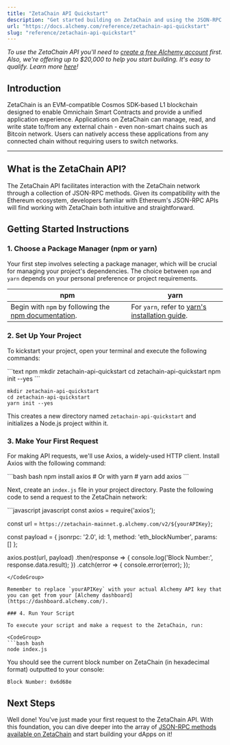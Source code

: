 ```yaml
---
title: "ZetaChain API Quickstart"
description: "Get started building on ZetaChain and using the JSON-RPC API"
url: "https://docs.alchemy.com/reference/zetachain-api-quickstart"
slug: "reference/zetachain-api-quickstart"
---
```


*To use the ZetaChain API you'll need to [create a free Alchemy account](https://dashboard.alchemy.com/signup/?a=summer) first. Also, we're offering up to $20,000 to help you start building. It's easy to qualify. Learn more [here](https://www.alchemy.com/summer-of-chains-build-and-save)!*

## Introduction

ZetaChain is an EVM-compatible Cosmos SDK-based L1 blockchain designed to enable Omnichain Smart Contracts and provide a unified application experience. Applications on ZetaChain can manage, read, and write state to/from any external chain - even non-smart chains such as Bitcoin network. Users can natively access these applications from any connected chain without requiring users to switch networks.

***

## What is the ZetaChain API?

The ZetaChain API facilitates interaction with the ZetaChain network through a collection of JSON-RPC methods. Given its compatibility with the Ethereum ecosystem, developers familiar with Ethereum's JSON-RPC APIs will find working with ZetaChain both intuitive and straightforward.

## Getting Started Instructions

### 1. Choose a Package Manager (npm or yarn)

Your first step involves selecting a package manager, which will be crucial for managing your project's dependencies. The choice between `npm` and `yarn` depends on your personal preference or project requirements.

| npm                                                                                                                       | yarn                                                                                                |
| ------------------------------------------------------------------------------------------------------------------------- | --------------------------------------------------------------------------------------------------- |
| Begin with `npm` by following the [npm documentation](https://docs.npmjs.com/downloading-and-installing-node-js-and-npm). | For `yarn`, refer to [yarn's installation guide](https://classic.yarnpkg.com/lang/en/docs/install). |

### 2. Set Up Your Project

To kickstart your project, open your terminal and execute the following commands:

<CodeGroup>
  ```text npm
  mkdir zetachain-api-quickstart
  cd zetachain-api-quickstart
  npm init --yes
  ```

  ```text yarn
  mkdir zetachain-api-quickstart
  cd zetachain-api-quickstart
  yarn init --yes
  ```
</CodeGroup>

This creates a new directory named `zetachain-api-quickstart` and initializes a Node.js project within it.

### 3. Make Your First Request

For making API requests, we'll use Axios, a widely-used HTTP client. Install Axios with the following command:

<CodeGroup>
  ```bash bash
  npm install axios
  # Or with yarn
  # yarn add axios
  ```
</CodeGroup>

Next, create an `index.js` file in your project directory. Paste the following code to send a request to the ZetaChain network:

<CodeGroup>
  ```javascript javascript
  const axios = require('axios');

  const url = `https://zetachain-mainnet.g.alchemy.com/v2/${yourAPIKey}`;

  const payload = {
    jsonrpc: '2.0',
    id: 1,
    method: 'eth_blockNumber',
    params: []
  };

  axios.post(url, payload)
    .then(response => {
      console.log('Block Number:', response.data.result);
    })
    .catch(error => {
      console.error(error);
    });
  ```
</CodeGroup>

Remember to replace `yourAPIKey` with your actual Alchemy API key that you can get from your [Alchemy dashboard](https://dashboard.alchemy.com/).

### 4. Run Your Script

To execute your script and make a request to the ZetaChain, run:

<CodeGroup>
  ```bash bash
  node index.js
  ```
</CodeGroup>

You should see the current block number on ZetaChain (in hexadecimal format) outputted to your console:

```
Block Number: 0x6d68e
```

## Next Steps

Well done! You've just made your first request to the ZetaChain API. With this foundation, you can dive deeper into the array of [JSON-RPC methods available on ZetaChain](/reference/zetachain-api-endpoints) and start building your dApps on it!
